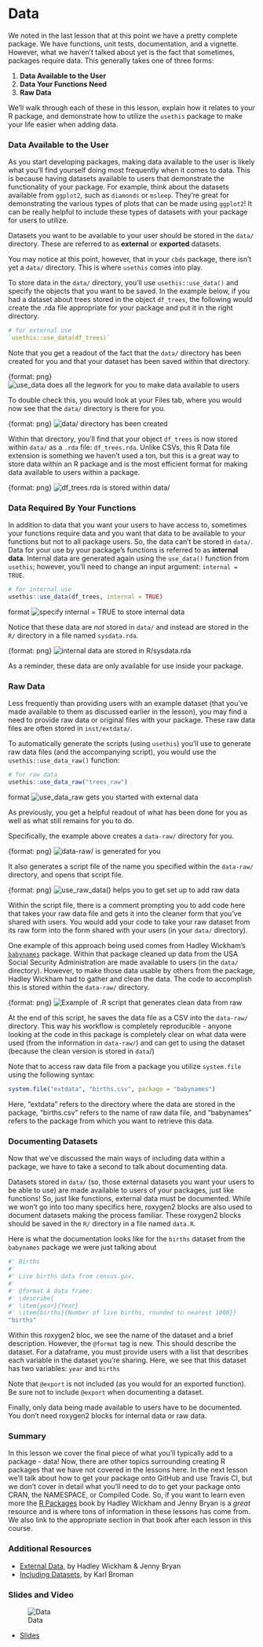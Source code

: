 # Data

<!-- Google Slide ID -->
<!-- 17jSiXAuZqt_y8LwEurK5kRLcCHQKH2UeZWWRs_DbcF4 -->

<!-- Include a slide PNG with Page_ID from this Slide Deck: -->
<!-- ![](https://docs.google.com/presentation/d/17jSiXAuZqt_y8LwEurK5kRLcCHQKH2UeZWWRs_DbcF4/export/png?id=17jSiXAuZqt_y8LwEurK5kRLcCHQKH2UeZWWRs_DbcF4&pageid=PAGE_ID) -->
<!-- or use  `didactr::gs_slide_df("17jSiXAuZqt_y8LwEurK5kRLcCHQKH2UeZWWRs_DbcF4")$png_markdown` -->

We noted in the last lesson that at this point we have a pretty complete package. We have functions, unit tests, documentation, and a vignette. However, what we haven't talked about yet is the fact that sometimes, packages require data. This generally takes one of three forms:

1. **Data Available to the User**
2. **Data Your Functions Need**
3. **Raw Data**

We'll walk through each of these in this lesson, explain how it relates to your R package, and demonstrate how to utilize the `usethis` package to make your life easier when adding data.

### Data Available to the User

As you start developing packages, making data available to the user is likely what you'll find yourself doing most frequently when it comes to data. This is because having datasets available to users that demonstrate the functionality of your package. For example, think about the datasets available from `ggplot2`, such as `diamonds` or `msleep`. They're great for demonstrating the various types of plots that can be made using `ggplot2`! It can be really helpful to include these types of datasets with your package for users to utilize.

Datasets you want to be available to your user should be stored in the `data/` directory. These are referred to as **external** or **exported** datasets.

You may notice at this point, however, that in your `cbds` package, there isn't yet a `data/` directory. This is where `usethis` comes into play.

To store data in the `data/` directory, you'll use `usethis::use_data()` and specify the objects that you want to be saved. In the example below, if you had a dataset about trees stored in the object `df_trees`, the following would create the .rda file appropriate for your package and put it in the right directory.

```r
# for external use
`usethis::use_data(df_trees)`
```

Note that you get a readout of the fact that the `data/` directory has been created for you and that your dataset has been saved within that directory.

{format: png}
![`use_data` does all the legwork for you to make data available to users](https://docs.google.com/presentation/d/17jSiXAuZqt_y8LwEurK5kRLcCHQKH2UeZWWRs_DbcF4/export/png?id=17jSiXAuZqt_y8LwEurK5kRLcCHQKH2UeZWWRs_DbcF4&pageid=g5f5d9320fd_0_0)

To double check this, you would look at your Files tab, where you would now see that the `data/` directory is there for you.

{format: png}
![`data/` directory has been created](https://docs.google.com/presentation/d/17jSiXAuZqt_y8LwEurK5kRLcCHQKH2UeZWWRs_DbcF4/export/png?id=17jSiXAuZqt_y8LwEurK5kRLcCHQKH2UeZWWRs_DbcF4&pageid=g5f5d9320fd_0_6)

Within that directory, you'll find that your object `df_trees` is now stored within `data/` as a `.rda` file: `df_trees.rda`. Unlike CSVs, this R Data file extension is something we haven't used a ton, but this is a great way to store data within an R package and is the most efficient format for making data available to users within a package.

{format: png}
![`df_trees.rda` is stored within data/](https://docs.google.com/presentation/d/17jSiXAuZqt_y8LwEurK5kRLcCHQKH2UeZWWRs_DbcF4/export/png?id=17jSiXAuZqt_y8LwEurK5kRLcCHQKH2UeZWWRs_DbcF4&pageid=g5f5d9320fd_0_11)

### Data Required By Your Functions

In addition to data that you want your users to have access to, sometimes your functions require data and you want that data to be available to your functions but not to all package users. So, the data can't be stored in `data/`. Data for your use by your package's functions is referred to as **internal data**. Internal data are generated again using the `use_data()` function from `usethis`; however, you'll need to change an input argument: `internal = TRUE`.

```r
# for internal use
usethis::use_data(df_trees, internal = TRUE)
```

{format: png}
![specify `internal = TRUE` to store internal data](https://docs.google.com/presentation/d/17jSiXAuZqt_y8LwEurK5kRLcCHQKH2UeZWWRs_DbcF4/export/png?id=17jSiXAuZqt_y8LwEurK5kRLcCHQKH2UeZWWRs_DbcF4&pageid=g5f5d9320fd_0_16)


Notice that these data are *not* stored in `data/` and instead are stored in the `R/` directory in a file named `sysdata.rda`.

{format: png}
![internal data are stored in `R/sysdata.rda`](https://docs.google.com/presentation/d/17jSiXAuZqt_y8LwEurK5kRLcCHQKH2UeZWWRs_DbcF4/export/png?id=17jSiXAuZqt_y8LwEurK5kRLcCHQKH2UeZWWRs_DbcF4&pageid=g5f5d9320fd_0_21)

As a reminder, these data are only available for use inside your package.

### Raw Data

Less frequently than providing users with an example dataset (that you've made available to them as discussed earlier in the lesson), you may find a need to provide raw data or original files with your package. These raw data files are often stored in `inst/extdata/`.

To automatically generate the scripts (using `usethis`) you'll use to generate raw data files (and the accompanying script), you would use the `usethis::use_data_raw()` function:

```r
# for raw data
usethis::use_data_raw("trees_raw")
```

{format: png}
![`use_data_raw` gets you started with external data](https://docs.google.com/presentation/d/17jSiXAuZqt_y8LwEurK5kRLcCHQKH2UeZWWRs_DbcF4/export/png?id=17jSiXAuZqt_y8LwEurK5kRLcCHQKH2UeZWWRs_DbcF4&pageid=g5f5d9320fd_0_26)

As previously, you get a helpful readout of what has been done for you as well as what still remains for you to do.

Specifically, the example above creates a `data-raw/` directory for you.

{format: png}
![`data-raw/` is generated for you](https://docs.google.com/presentation/d/17jSiXAuZqt_y8LwEurK5kRLcCHQKH2UeZWWRs_DbcF4/export/png?id=17jSiXAuZqt_y8LwEurK5kRLcCHQKH2UeZWWRs_DbcF4&pageid=g5f5d9320fd_0_31)

It also generates a script file of the name you specified within the `data-raw/` directory, and opens that script file.

{format: png}
![`use_raw_data()` helps you to get set up to add raw data](https://docs.google.com/presentation/d/17jSiXAuZqt_y8LwEurK5kRLcCHQKH2UeZWWRs_DbcF4/export/png?id=17jSiXAuZqt_y8LwEurK5kRLcCHQKH2UeZWWRs_DbcF4&pageid=g5f5d9320fd_0_26)

Within the script file, there is a comment prompting you to add code here that takes your raw data file and gets it into the cleaner form that you've shared with users. You would add your code to take your raw dataset from its raw form into the form shared with your users (in your `data/` directory).

One example of this approach being used comes from Hadley Wickham's [`babynames`](https://github.com/hadley/babynames/blob/master/data-raw/births.R) package. Within that package cleaned up data from the USA Social Security Administration are made available to users (in the `data/` directory). However, to make those data usable by others from the package, Hadley Wickham had to gather and clean the data. The code to accomplish this is stored within the `data-raw/` directory.

{format: png}
![Example of .R script that generates clean data from raw](https://docs.google.com/presentation/d/17jSiXAuZqt_y8LwEurK5kRLcCHQKH2UeZWWRs_DbcF4/export/png?id=17jSiXAuZqt_y8LwEurK5kRLcCHQKH2UeZWWRs_DbcF4&pageid=g5f5d9320fd_0_41)

At the end of this script, he saves the data file as a CSV into the `data-raw/` directory. This way his workflow is completely reproducible - anyone looking at the code in this package is completely clear on what data were used (from the information in `data-raw/`) and can get to using the dataset (because the clean version is stored in `data`/)

Note that to access raw data file from a package you utilize `system.file` using the following syntax:

```r
system.file("extdata", "births.csv", package = "babynames")
```

Here, "extdata" refers to the directory where the data are stored in the package, "births.csv" refers to the name of raw data file, and "babynames" refers to the package from which you want to retrieve this data.

### Documenting Datasets

Now that we've discussed the main ways of including data within a package, we have to take a second to talk about documenting data.

Datasets stored in `data/` (so, those external datasets you want your users to be able to use) are made available to users of your packages, just like functions! So, just like functions, external data must be documented. While we won't go into too many specifics here, roxygen2 blocks are also used to document datasets making the process familiar. These roxygen2 blocks should be saved in the `R/` directory in a file named `data.R`.

Here is what the documentation looks like for the `births` dataset from the `babynames` package we were just talking about

```r
#' Births
#'
#' Live births data from census.gov.
#'
#' @format A data frame:
#' \describe{
#' \item{year}{Year}
#' \item{births}{Number of live births, rounded to nearest 1000}}
"births"
```

Within this roxygen2 bloc, we see the name of the dataset and a brief description. However, the `@format` tag is new. This should describe the dataset. For a dataframe, you must provide users with a list that describes each variable in the dataset you're sharing. Here, we see that this dataset has two variables: `year` and `births`

Note that `@export` is not included (as you would for an exported function). Be sure not to include `@export` when documenting a dataset.

Finally, only data being made available to users have to be documented. You don't need roxygen2 blocks for internal data or raw data.

### Summary

In this lesson we cover the final piece of what you'll typically add to a package - data! Now, there are other topics surrounding creating R packages that we have not covered in the lessons here. In the next lesson we'll talk about how to get your package onto GitHub and use Travis CI, but we don't cover in detail what you'll need to do to get your package onto CRAN, the NAMESPACE, or Compiled Code. So, if you want to learn even more the [R Packages](https://r-pkgs.org) book by Hadley Wickham and Jenny Bryan is a *great* resource and is where tons of information in these lessons has come from. We also link to the appropriate section in that book after each lesson in this course.

### Additional Resources

* [External Data](https://r-pkgs.org/data.html), by Hadley Wickham & Jenny Bryan
* [Including Datasets](https://kbroman.org/pkg_primer/pages/data.html), by Karl Broman

### Slides and Video

![Data](https://youtu.be/P2tBbFFoKog)

  - [Slides](https://docs.google.com/presentation/d/17jSiXAuZqt_y8LwEurK5kRLcCHQKH2UeZWWRs_DbcF4/edit?usp=sharing)
